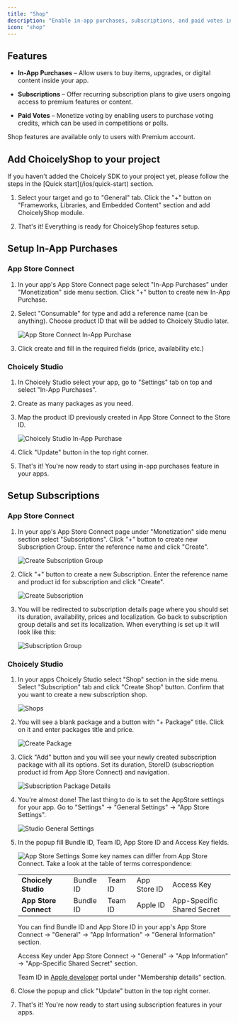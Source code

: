 ```yaml
---
title: "Shop"
description: "Enable in-app purchases, subscriptions, and paid votes in your iOS app"
icon: "shop"
---
```


## Features

- **In-App Purchases** – Allow users to buy items, upgrades, or digital content inside your app.

- **Subscriptions** – Offer recurring subscription plans to give users ongoing access to premium features or content.

- **Paid Votes** – Monetize voting by enabling users to purchase voting credits, which can be used in competitions or polls.

<Warning>
Shop features are available only to users with Premium account.
</Warning>

## Add ChoicelyShop to your project

<Note>
If you haven't added the Choicely SDK to your project yet, please follow the steps in the [Quick start](/ios/quick-start) section.
</Note>

1. Select your target and go to "General" tab. Click the "+" button on "Frameworks, Libraries, and Embedded Content" section and add ChoicelyShop module.

2. That's it! Everything is ready for ChoicelyShop features setup.

## Setup In-App Purchases

### App Store Connect

1. In your app's App Store Connect page select "In-App Purchases" under "Monetization" side menu section. Click "+" button to create new In-App Purchase.

2. Select "Consumable" for type and add a reference name (can be anything). Choose product ID that will be added to Choicely Studio later.

   <Frame>
     <img src="/images/mobile-sdk/connect-purchase.png" alt="App Store Connect In-App Purchase" />
   </Frame>

3. Click create and fill in the required fields (price, availability etc.)

### Choicely Studio

1. In Choicely Studio select your app, go to "Settings" tab on top and select "In-App Purchases".

2. Create as many packages as you need.

3. Map the product ID previously created in App Store Connect to the Store ID.

   <Frame>
     <img src="/images/mobile-sdk/studio-purchase.png" alt="Choicely Studio In-App Purchase" />
   </Frame>

4. Click "Update" button in the top right corner.

5. That's it! You're now ready to start using in-app purchases feature in your apps.

## Setup Subscriptions

### App Store Connect

1. In your app's App Store Connect page under "Monetization" side menu section select "Subscriptions". Click "+" button to create new Subscription Group. Enter the reference name and click "Create".

   <Frame>
     <img src="/images/mobile-sdk/create-subscription-group.png" alt="Create Subscription Group" />
   </Frame>

2. Click "+" button to create a new Subscription. Enter the reference name and product id for subscription and click "Create".

   <Frame>
     <img src="/images/mobile-sdk/create-subscription.png" alt="Create Subscription" />
   </Frame>

3. You will be redirected to subscription details page where you should set its duration, availability, prices and localization. Go back to subscription group details and set its localization. When everything is set up it will look like this:

   <Frame>
     <img src="/images/mobile-sdk/your-subscriptions-group.png" alt="Subscription Group" />
   </Frame>

### Choicely Studio

1. In your apps Choicely Studio select "Shop" section in the side menu. Select "Subscription" tab and click "Create Shop" button. Confirm that you want to create a new subscription shop.

   <Frame>
     <img src="/images/mobile-sdk/shops.png" alt="Shops" />
   </Frame>

2. You will see a blank package and a button with "+ Package" title. Click on it and enter packages title and price.

   <Frame>
     <img src="/images/mobile-sdk/create-package.png" alt="Create Package" />
   </Frame>

3. Click "Add" button and you will see your newly created subscription package with all its options. Set its duration, StoreID (subscrioption product id from App Store Connect) and navigation.

   <Frame>
     <img src="/images/mobile-sdk/subscription-package-details.png" alt="Subscription Package Details" />
   </Frame>

4. You're almost done! The last thing to do is to set the AppStore settings for your app. Go to "Settings" -> "General Settings" -> "App Store Settings".

   <Frame>
     <img src="/images/mobile-sdk/studio-general-settings.png" alt="Studio General Settings" />
   </Frame>

5. In the popup fill Bundle ID, Team ID, App Store ID and Access Key fields.

   <Frame>
     <img src="/images/mobile-sdk/app-store-settings.png" alt="App Store Settings" />
   </Frame>

   <Warning>
   Some key names can differ from App Store Connect. Take a look at the table of terms correspondence:
   </Warning>

   |                     |           |         |              |            |
   |---------------------|-----------|---------|--------------|------------|
   | **Choicely Studio** | Bundle ID | Team ID | App Store ID | Access Key |
   | **App Store Connect** | Bundle ID | Team ID | Apple ID | App-Specific Shared Secret |

   <Note>
   You can find Bundle ID and App Store ID in your app's App Store Connect -> "General" -> "App Information" -> "General Information" section. 
   
   Access Key under App Store Connect -> "General" -> "App Information" -> "App-Specific Shared Secret" section. 
   
   Team ID in [Apple developer](https://developer.apple.com/account) portal under "Membership details" section.
   </Note>

6. Close the popup and click "Update" button in the top right corner.

7. That's it! You're now ready to start using subscription features in your apps.
